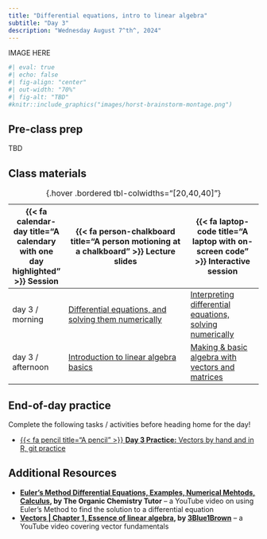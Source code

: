 ```yaml
---
title: "Differential equations, intro to linear algebra"
subtitle: "Day 3"
description: "Wednesday August 7^th^, 2024"
---
```


::: {.center-text}
IMAGE HERE
:::

```r
#| eval: true 
#| echo: false
#| fig-align: "center"
#| out-width: "70%" 
#| fig-alt: "TBD"
#knitr::include_graphics("images/horst-brainstorm-montage.png")
```

## Pre-class prep

TBD

## Class materials

| {{< fa calendar-day title="A calendary with one day highlighted" >}} Session  | {{< fa person-chalkboard title="A person motioning at a chalkboard" >}} Lecture slides  |  {{< fa laptop-code title="A laptop with on-screen code" >}} Interactive session |
|-------------------|-----------------------------------------------------------------------------------------------------------------------------------------------------|----------------------------------------------------------------------------------|
| day 3 / morning   | [Differential equations, and solving them numerically](slides/day3.1-slides.qmd){target="_blank"} | [Interpreting differential equations, solving numerically](interactive-sessions/interactive-session-3a.qmd) |
| day 3 / afternoon | [Introduction to linear algebra basics](slides/day3.2-slides.qmd){target="_blank"} | [Making & basic algebra with vectors and matrices](interactive-sessions/interactive-session-3b.qmd) |
: {.hover .bordered tbl-colwidths="[20,40,40]"} 

## End-of-day practice

Complete the following tasks / activities before heading home for the day!

- [{{< fa pencil title="A pencil" >}} **Day 3 Practice:** Vectors by hand and in R, git practice](eod-practice/eod-day3.qmd)

## Additional Resources

- **[Euler's Method Differential Equations, Examples, Numerical Mehtods, Calculus](https://www.youtube.com/watch?v=ukNbG7muKho), by The Organic Chemistry Tutor** -- a YouTube video on using Euler's Method to find the solution to a differential equation
- **[Vectors | Chapter 1, Essence of linear algebra](https://www.youtube.com/watch?v=fNk_zzaMoSs&list=PLZHQObOWTQDPD3MizzM2xVFitgF8hE_ab&index=2), by [3Blue1Brown](https://www.youtube.com/@3blue1brown)** -- a YouTube video covering vector fundamentals



